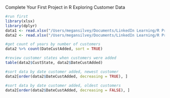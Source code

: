 Complete Your First Project in R
Exploring Customer Data

```r
#run first
library(xlsx)
library(dplyr)
data1 <- read.xlsx("/Users/megansilvey/Documents/LinkedIn Learning/R Project Course/Red30 Tech Sales.xlsx",1)
data2 <- read.xlsx("/Users/megansilvey/Documents/LinkedIn Learning/R Project Course/Red30 Tech Customers.xlsx",1)
```

```r
#get count of years by number of customers 
data2 %>% count(DateCustAdded, sort = TRUE)
```

```r
#review customer states when customers were added
table(data2$CustState, data2$DateCustAdded)
```

```r
#sort data by date customer added, newest customer
data2[order(data2$DateCustAdded, decreasing = TRUE), ]
```

```r
#sort data by date customer added, oldest customers
data2[order(data2$DateCustAdded, decreasing = FALSE), ]
```


